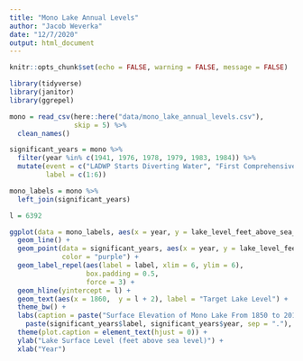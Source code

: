 ```yaml
---
title: "Mono Lake Annual Levels"
author: "Jacob Weverka"
date: "12/7/2020"
output: html_document
---
```


```r
knitr::opts_chunk$set(echo = FALSE, warning = FALSE, message = FALSE)

library(tidyverse)
library(janitor)
library(ggrepel)


```


```r
mono = read_csv(here::here("data/mono_lake_annual_levels.csv"),
                skip = 5) %>%
  clean_names()
```

```r
significant_years = mono %>%
  filter(year %in% c(1941, 1976, 1978, 1979, 1983, 1984)) %>%
  mutate(event = c("LADWP Starts Diverting Water", "First Comprehensive Ecological Study", "Mono Lake Committee Founded", "Mono Lake Comittee and National Audubon Society Sues DWP", "California Supreme Court rules that the state must protect Mono Lake", "State Water Board orders stream restoration for Mono Basin Streams"),
         label = c(1:6))

mono_labels = mono %>%
  left_join(significant_years)


```



```r
l = 6392

ggplot(data = mono_labels, aes(x = year, y = lake_level_feet_above_sea_level)) +
  geom_line() +
  geom_point(data = significant_years, aes(x = year, y = lake_level_feet_above_sea_level),
             color = "purple") +
  geom_label_repel(aes(label = label, xlim = 6, ylim = 6),
                   box.padding = 0.5,
                   force = 3) +
  geom_hline(yintercept = l) +
  geom_text(aes(x = 1860,  y = l + 2), label = "Target Lake Level") +
  theme_bw() +
  labs(caption = paste("Surface Elevation of Mono Lake From 1850 to 2017. The target levels for conservation is 6392 feet. Significant \n moments in the conservation history of Mono Lake are labeled as follows:\n", paste(
    paste(significant_years$label, significant_years$year, sep = "."), significant_years$event, sep = ":", collapse = "\n "))) +
  theme(plot.caption = element_text(hjust = 0)) +
  ylab("Lake Surface Level (feet above sea level)") +
  xlab("Year")
```















